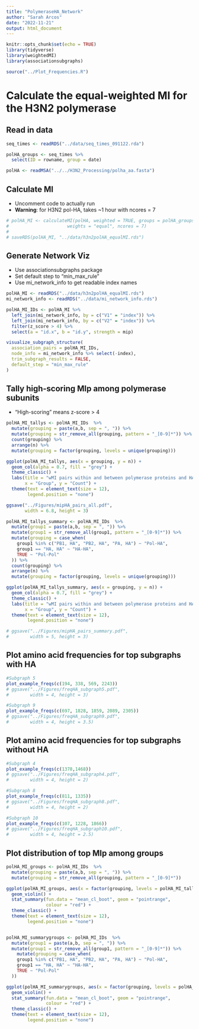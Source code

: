 ```yaml
---
title: "PolymeraseHA_Network"
author: "Sarah Arcos"
date: "2022-11-21"
output: html_document
---
```


```r
knitr::opts_chunk$set(echo = TRUE)
library(tidyverse)
library(weightedMI)
library(associationsubgraphs)

source("../Plot_Frequencies.R")
```

# Calculate the equal-weighted MI for the H3N2 polymerase

## Read in data

```r
seq_times <- readRDS("../data/seq_times_091122.rda")

polHA_groups <- seq_times %>%
  select(ID = rowname, group = date)

polHA <- readMSA("../../H3N2_Processing/polha_aa.fasta")
```

## Calculate MI

 - Uncomment code to actually run
 - **Warning**: for H3N2 pol-HA, takes ~1 hour with ncores = 7

```r
# polHA_MI <- calculateMI(polHA, weighted = TRUE, groups = polHA_groups,
#                      weights = "equal", ncores = 7)
# 
# saveRDS(polHA_MI, "../data/h3n2polHA_equalMI.rds")
```


## Generate Network Viz

 - Use associationsubgraphs package
 - Set default step to "min_max_rule"
 - Use mi_network_info to get readable index names

```r
polHA_MI <- readRDS("../data/h3n2polHA_equalMI.rds")
mi_network_info <- readRDS("../data/mi_network_info.rds")

polHA_MI_IDs <- polHA_MI %>%
  left_join(mi_network_info, by = c("V1" = "index")) %>%
  left_join(mi_network_info, by = c("V2" = "index")) %>%
  filter(z_score > 4) %>%
  select(a = "id.x", b = "id.y", strength = mip)

visualize_subgraph_structure(
  association_pairs = polHA_MI_IDs,
  node_info = mi_network_info %>% select(-index),
  trim_subgraph_results = FALSE,
  default_step = "min_max_rule"
)

```



## Tally high-scoring MIp among polymerase subunits

 - "High-scoring" means z-score > 4

```r
polHA_MI_tallys <- polHA_MI_IDs  %>%
  mutate(grouping = paste(a,b, sep = ", ")) %>%
  mutate(grouping = str_remove_all(grouping, pattern = "_[0-9]*")) %>%
  count(grouping) %>%
  arrange(n) %>% 
  mutate(grouping = factor(grouping, levels = unique(grouping)))

ggplot(polHA_MI_tallys, aes(x = grouping, y = n)) +
  geom_col(alpha = 0.7, fill = "grey") +
  theme_classic() +
  labs(title = "wMI pairs within and between polymerase proteins and HA",
       x = "Group", y = "Count") +
  theme(text = element_text(size = 12),
        legend.position = "none")

ggsave("../Figures/mipHA_pairs_all.pdf",
       width = 6.8, height = 3)

polHA_MI_tallys_summary <- polHA_MI_IDs  %>%
  mutate(group1 = paste(a,b, sep = ", ")) %>%
  mutate(group1 = str_remove_all(group1, pattern = "_[0-9]*")) %>%
  mutate(grouping = case_when(
    group1 %in% c("PB1, HA", "PB2, HA", "PA, HA") ~ "Pol-HA",
    group1 == "HA, HA" ~ "HA-HA",
    TRUE ~ "Pol-Pol"
  )) %>%
  count(grouping) %>%
  arrange(n) %>% 
  mutate(grouping = factor(grouping, levels = unique(grouping)))

ggplot(polHA_MI_tallys_summary, aes(x = grouping, y = n)) +
  geom_col(alpha = 0.7, fill = "grey") +
  theme_classic() +
  labs(title = "wMI pairs within and between polymerase proteins and HA",
       x = "Group", y = "Count") +
  theme(text = element_text(size = 12),
        legend.position = "none")

# ggsave("../Figures/mipHA_pairs_summary.pdf",
#        width = 5, height = 3)
```

## Plot amino acid frequencies for top subgraphs with HA

```r
#Subgraph 5
plot_example_freqs(c(194, 338, 569, 2243))
# ggsave("../Figures/freqHA_subgraph5.pdf",
#        width = 4, height = 3)

#Subgraph 9
plot_example_freqs(c(697, 1828, 1859, 2089, 2305))
# ggsave("../Figures/freqHA_subgraph9.pdf",
#        width = 4, height = 3.5)
```

## Plot amino acid frequencies for top subgraphs without HA

```r
#Subgraph 4
plot_example_freqs(c(1378,1468))
# ggsave("../Figures/freqHA_subgraph4.pdf",
#        width = 4, height = 2)

#Subgraph 8
plot_example_freqs(c(811, 1335))
# ggsave("../Figures/freqHA_subgraph8.pdf",
#        width = 4, height = 2)

#Subgraph 10
plot_example_freqs(c(107, 1228, 1866))
# ggsave("../Figures/freqHA_subgraph10.pdf",
#        width = 4, height = 2.5)
```

## Plot distribution of top MIp among groups

```r
polHA_MI_groups <- polHA_MI_IDs  %>%
  mutate(grouping = paste(a,b, sep = ", ")) %>%
  mutate(grouping = str_remove_all(grouping, pattern = "_[0-9]*"))

ggplot(polHA_MI_groups, aes(x = factor(grouping, levels = polHA_MI_tallys$grouping), y = log10(strength))) +
  geom_violin() +
  stat_summary(fun.data = "mean_cl_boot", geom = "pointrange",
               colour = "red") +
  theme_classic() +
  theme(text = element_text(size = 12),
        legend.position = "none")


polHA_MI_summarygroups <- polHA_MI_IDs  %>%
  mutate(group1 = paste(a,b, sep = ", ")) %>%
  mutate(group1 = str_remove_all(group1, pattern = "_[0-9]*")) %>%
    mutate(grouping = case_when(
    group1 %in% c("PB1, HA", "PB2, HA", "PA, HA") ~ "Pol-HA",
    group1 == "HA, HA" ~ "HA-HA",
    TRUE ~ "Pol-Pol"
  ))

ggplot(polHA_MI_summarygroups, aes(x = factor(grouping, levels = polHA_MI_tallys_summary$grouping), y = log10(strength))) +
  geom_violin() +
  stat_summary(fun.data = "mean_cl_boot", geom = "pointrange",
               colour = "red") +
  theme_classic() +
  theme(text = element_text(size = 12),
        legend.position = "none")
```


